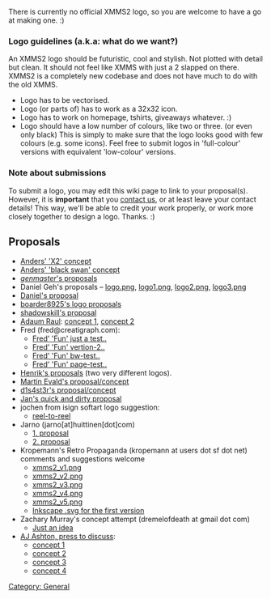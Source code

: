 {{Navbar}}

There is currently no official XMMS2 logo, so you are welcome to have a go at making one. :)

=== Logo guidelines (a.k.a: what do we want?) ===
An XMMS2 logo should be futuristic, cool and stylish. Not plotted with detail but clean. It should not feel like XMMS with just a 2 slapped on there. XMMS2 is a completely new codebase and does not have much to do with the old XMMS.

* Logo has to be vectorised.
* Logo (or parts of) has to work as a 32x32 icon.
* Logo has to work on homepage, tshirts, giveaways whatever. :)
* Logo should have a low number of colours, like two or three. (or even only black) This is simply to make sure that the logo looks good with few colours (e.g. some icons). Feel free to submit logos in 'full-colour' versions with equivalent 'low-colour' versions.

=== Note about submissions ===
To submit a logo, you may edit this wiki page to link to your proposal(s). However, it is '''important''' that you [[About#Contact_info | contact us]], or at least leave your contact details! This way, we'll be able to credit your work properly, or work more closely together to design a logo. Thanks. :)

== Proposals ==

* [http://people.0x63.nu/~andersg/xmms2-logo-02.png Anders' 'X2' concept]
* [http://people.0x63.nu/~andersg/xmms2swan.jpg Anders' 'black swan' concept]
* [http://www.genmaster.co.nr ''genmaster'''s proposals]
* Daniel Geh's proposals &ndash; [http://www.crazy-bird.org/xmms2/logo.png logo.png], [http://www.crazy-bird.org/xmms2/logo1.png logo1.png], [http://www.crazy-bird.org/xmms2/logo2.png logo2.png], [http://www.crazy-bird.org/xmms2/logo3.png logo3.png]
* [[Daniel's proposal]]
* [[boarder8925's logo proposals]]
* [[Media:Xmm2logo00.png | shadowskill's proposal]]
* [http://srad.multiply.com/ Adaum Raul]: [[Media:Xmms2-1.jpg | concept 1]], [[Media:Xmms2-2.jpg | concept 2]]
* Fred (fred@creatigraph.com):
** [http://www.creatigraph.com/xmms.png Fred' 'Fun' just a test..]
** [http://www.creatigraph.com/xmms-2.png Fred' 'Fun' vertion-2..]
** [http://www.creatigraph.com/xmms-nb.png Fred' 'Fun' bw-test..]
** [http://www.creatigraph.com/xmms-test.png Fred' 'Fun' page-test..]
* [[Henrik's proposal]]s (two very different logos).
* [http://81.216.47.145/xmms2.png Martin Evald's proposal/concept]
* [http://xoomer.virgilio.it/mental_insomnia/logos/xmms2.png d1s4st3r's proposal/concept]
* [http://wudika.de/~jan/xmms2/ Jan's quick and dirty proposal]
* jochen from isign softart logo suggestion:
** [http://www.isign-softart.de/images/xmms2_256x254.png reel-to-reel]
* Jarno (jarno[at]huittinen[dot]com)
** [http://www.huittinen.com/~jarno/xmms2/xmms2-vers1.jpg 1. proposal]
** [http://www.huittinen.com/~jarno/xmms2/xmms2-vers2.jpg 2. proposal]
* Kropemann's Retro Propaganda (kropemann at users dot sf dot net) comments and suggestions welcome
** [http://nosuchdomain.net/xmms2_v1.png xmms2_v1.png]
** [http://nosuchdomain.net/xmms2_v2.png xmms2_v2.png]
** [http://nosuchdomain.net/xmms2_v3.png xmms2_v3.png]
** [http://nosuchdomain.net/xmms2_v4.png xmms2_v4.png]
** [http://nosuchdomain.net/xmms2_v5.png xmms2_v5.png]
** [http://nosuchdomain.net/xmms2_v1.svg Inkscape .svg for the first version]
* Zachary Murray's concept attempt (dremelofdeath at gmail dot com)
** [http://www.geocities.com/dremelofdeath2/xmms2logo.png Just an idea]
* [[AJ Ashton (aj.ashton@gmail.com)|AJ Ashton, press to discuss]]:
** [http://www.deviantart.com/view/19084342/ concept 1]
** [http://www.deviantart.com/view/19084389/ concept 2]
** [http://www.deviantart.com/view/19084428/ concept 3]
** [http://www.deviantart.com/view/19084464/ concept 4]

[[Category: General]]
